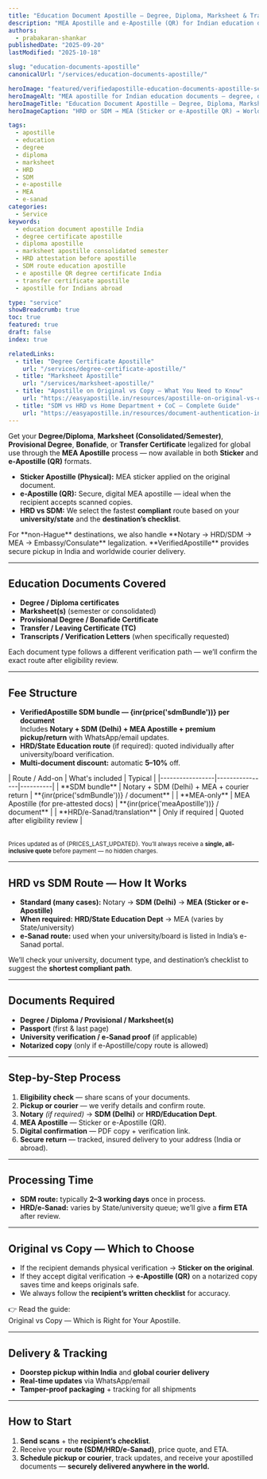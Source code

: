 ```yaml
---
title: "Education Document Apostille — Degree, Diploma, Marksheet & Transfer Certificate"
description: "MEA Apostille and e-Apostille (QR) for Indian education documents — Degree, Diploma, Marksheet, Transcript, Provisional, Bonafide, and Transfer Certificate. Fast global delivery for NRIs."
authors:
  - prabakaran-shankar
publishedDate: "2025-09-20"
lastModified: "2025-10-18"

slug: "education-documents-apostille"
canonicalUrl: "/services/education-documents-apostille/"

heroImage: "featured/verifiedapostille-education-documents-apostille-service-india.png"
heroImageAlt: "MEA apostille for Indian education documents — degree, diploma, marksheet"
heroImageTitle: "Education Document Apostille — Degree, Diploma, Marksheet & TC"
heroImageCaption: "HRD or SDM → MEA (Sticker or e-Apostille QR) → Worldwide Courier Delivery"

tags:
  - apostille
  - education
  - degree
  - diploma
  - marksheet
  - HRD
  - SDM
  - e-apostille
  - MEA
  - e-sanad
categories:
  - Service
keywords:
  - education document apostille India
  - degree certificate apostille
  - diploma apostille
  - marksheet apostille consolidated semester
  - HRD attestation before apostille
  - SDM route education apostille
  - e apostille QR degree certificate India
  - transfer certificate apostille
  - apostille for Indians abroad

type: "service"
showBreadcrumb: true
toc: true
featured: true
draft: false
index: true

relatedLinks:
  - title: "Degree Certificate Apostille"
    url: "/services/degree-certificate-apostille/"
  - title: "Marksheet Apostille"
    url: "/services/marksheet-apostille/"
  - title: "Apostille on Original vs Copy — What You Need to Know"
    url: "https://easyapostille.in/resources/apostille-on-original-vs-copy-certificate-india/"
  - title: "SDM vs HRD vs Home Department + CoC — Complete Guide"
    url: "https://easyapostille.in/resources/document-authentication-india-coc-hrd-vs-sdm-home-state-attestation/"
---
```



Get your <Anchor href="/services/degree-certificate-apostille/">**Degree/Diploma**</Anchor>, <Anchor href="/services/marksheet-apostille/">**Marksheet (Consolidated/Semester)**</Anchor>, **Provisional Degree**, **Bonafide**, or **Transfer Certificate** legalized for global use through the **MEA Apostille** process — now available in both **Sticker** and **e-Apostille (QR)** formats.

- **Sticker Apostille (Physical):** MEA sticker applied on the original document.  
- **e-Apostille (QR):** Secure, digital MEA apostille — ideal when the recipient accepts scanned copies.  
- **HRD vs SDM:** We select the fastest **compliant** route based on your **university/state** and the **destination’s checklist**.

<CalloutBox type="info">
  For **non-Hague** destinations, we also handle **Notary → HRD/SDM → MEA → Embassy/Consulate** legalization.  
  **VerifiedApostille** provides secure pickup in India and worldwide courier delivery.
</CalloutBox>

---

## Education Documents Covered

- **Degree / Diploma certificates**  
- **Marksheet(s)** (semester or consolidated)  
- **Provisional Degree / Bonafide Certificate**  
- **Transfer / Leaving Certificate (TC)**  
- **Transcripts / Verification Letters** (when specifically requested)

Each document type follows a different verification path — we’ll confirm the exact route after eligibility review.

---

## Fee Structure

- **VerifiedApostille SDM bundle — {inr(price('sdmBundle'))} per document**  
  Includes **Notary + SDM (Delhi) + MEA Apostille + premium pickup/return** with WhatsApp/email updates.  
- **HRD/State Education route** (if required): quoted individually after university/board verification.  
- **Multi-document discount:** automatic **5–10%** off.

<Table>
| Route / Add-on | What's included | Typical |
|-----------------|----------------|----------|
| **SDM bundle** | Notary + SDM (Delhi) + MEA + courier return | **{inr(price('sdmBundle'))} / document** |
| **MEA-only** | MEA Apostille (for pre-attested docs) | **{inr(price('meaApostille'))} / document** |
| **HRD/e-Sanad/translation** | Only if required | Quoted after eligibility review |
</Table>

<small>Prices updated as of {PRICES_LAST_UPDATED}. You’ll always receive a **single, all-inclusive quote** before payment — no hidden charges.</small>

---

## HRD vs SDM Route — How It Works

- **Standard (many cases):** Notary → **SDM (Delhi)** → **MEA (Sticker or e-Apostille)**  
- **When required:** **HRD/State Education Dept** → MEA (varies by State/university)  
- **e-Sanad route:** used when your university/board is listed in India’s e-Sanad portal.  

We’ll check your university, document type, and destination’s checklist to suggest the **shortest compliant path**.

---

## Documents Required

- **Degree / Diploma / Provisional / Marksheet(s)**  
- **Passport** (first & last page)  
- **University verification / e-Sanad proof** (if applicable)  
- **Notarized copy** (only if e-Apostille/copy route is allowed)

---

## Step-by-Step Process

1. **Eligibility check** — share scans of your documents.  
2. **Pickup or courier** — we verify details and confirm route.  
3. **Notary** *(if required)* → **SDM (Delhi)** or **HRD/Education Dept**.  
4. **MEA Apostille** — Sticker or e-Apostille (QR).  
5. **Digital confirmation** — PDF copy + verification link.  
6. **Secure return** — tracked, insured delivery to your address (India or abroad).

---

## Processing Time

- **SDM route:** typically **2–3 working days** once in process.  
- **HRD/e-Sanad:** varies by State/university queue; we’ll give a **firm ETA** after review.

---

## Original vs Copy — Which to Choose

- If the recipient demands physical verification → **Sticker on the original**.  
- If they accept digital verification → **e-Apostille (QR)** on a notarized copy saves time and keeps originals safe.  
- We always follow the **recipient’s written checklist** for accuracy.

👉 Read the guide:  
<Anchor href="https://easyapostille.in/resources/apostille-on-original-vs-copy-certificate-india/">Original vs Copy — Which is Right for Your Apostille</Anchor>.

---

## Delivery & Tracking

- **Doorstep pickup within India** and **global courier delivery**  
- **Real-time updates** via WhatsApp/email  
- **Tamper-proof packaging** + tracking for all shipments  

---

## How to Start

1. **Send scans** + the **recipient’s checklist**.  
2. Receive your **route (SDM/HRD/e-Sanad)**, price quote, and ETA.  
3. **Schedule pickup or courier**, track updates, and receive your apostilled documents — **securely delivered anywhere in the world.**
